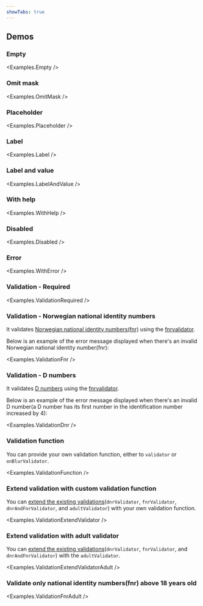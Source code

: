 ```yaml
---
showTabs: true
---
```



## Demos

### Empty

<Examples.Empty />

### Omit mask

<Examples.OmitMask />

### Placeholder

<Examples.Placeholder />

### Label

<Examples.Label />

### Label and value

<Examples.LabelAndValue />

### With help

<Examples.WithHelp />

### Disabled

<Examples.Disabled />

### Error

<Examples.WithError />

### Validation - Required

<Examples.ValidationRequired />

### Validation - Norwegian national identity numbers

It validates [Norwegian national identity numbers(fnr)](https://www.skatteetaten.no/en/person/national-registry/identitetsnummer/fodselsnummer/) using the [fnrvalidator](https://github.com/navikt/fnrvalidator).

Below is an example of the error message displayed when there's an invalid Norwegian national identity number(fnr):

<Examples.ValidationFnr />

### Validation - D numbers

It validates [D numbers](https://www.skatteetaten.no/en/person/national-registry/identitetsnummer/d-nummer/) using the [fnrvalidator](https://github.com/navikt/fnrvalidator).

Below is an example of the error message displayed when there's an invalid D number(a D number has its first number in the identification number increased by 4):

<Examples.ValidationDnr />

### Validation function

You can provide your own validation function, either to `validator` or `onBlurValidator`.

<Examples.ValidationFunction />

### Extend validation with custom validation function

You can [extend the existing validations](/uilib/extensions/forms/create-component/useFieldProps/info/#validators)(`dnrValidator`, `fnrValidator`, `dnrAndFnrValidator`, and `adultValidator`) with your own validation function.

<Examples.ValidationExtendValidator />

### Extend validation with adult validator

You can [extend the existing validations](/uilib/extensions/forms/create-component/useFieldProps/info/#validators)(`dnrValidator`, `fnrValidator`, and `dnrAndFnrValidator`) with the `adultValidator`.

<Examples.ValidationExtendValidatorAdult />

### Validate only national identity numbers(fnr) above 18 years old

<Examples.ValidationFnrAdult />
